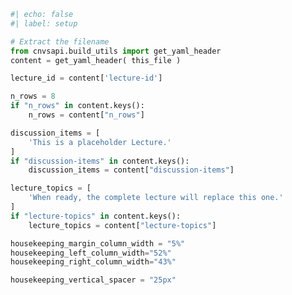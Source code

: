 ```python
#| echo: false
#| label: setup

# Extract the filename
from cnvsapi.build_utils import get_yaml_header
content = get_yaml_header( this_file )

lecture_id = content['lecture-id']

n_rows = 8
if "n_rows" in content.keys():
    n_rows = content["n_rows"]

discussion_items = [
    'This is a placeholder Lecture.'
]
if "discussion-items" in content.keys():
    discussion_items = content["discussion-items"]

lecture_topics = [
    'When ready, the complete lecture will replace this one.'
]
if "lecture-topics" in content.keys():
    lecture_topics = content["lecture-topics"]

housekeeping_margin_column_width = "5%"
housekeeping_left_column_width="52%"
housekeeping_right_column_width="43%"

housekeeping_vertical_spacer = "25px"
```
